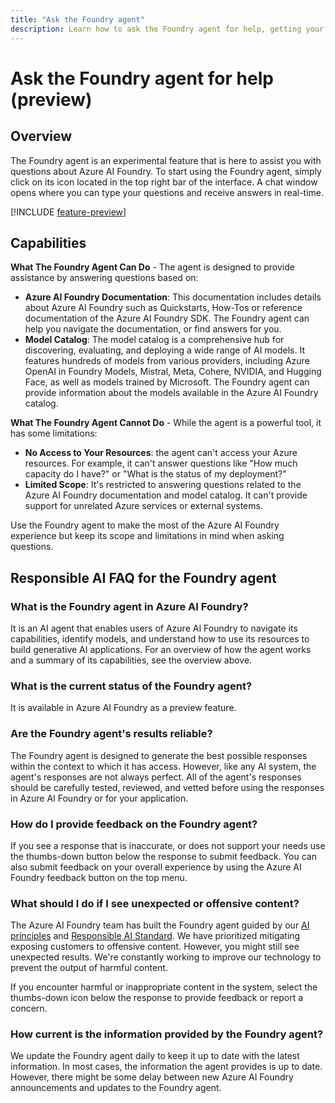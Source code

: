 ```yaml
---
title: "Ask the Foundry agent"
description: Learn how to ask the Foundry agent for help, getting your questions answered based on Azure AI Foundry documentation and model catalog.
---
```


# Ask the Foundry agent for help (preview)

## Overview

The Foundry agent is an experimental feature that is here to assist you with questions about Azure AI Foundry. To start using the Foundry agent, simply click on its icon located in the top right bar of the interface. A chat window opens where you can type your questions and receive answers in real-time.

[!INCLUDE [feature-preview](../includes/feature-preview)]

## Capabilities

**What The Foundry Agent Can Do** - The agent is designed to provide assistance by answering questions based on:

- **Azure AI Foundry Documentation**: This documentation includes details about Azure AI Foundry such as Quickstarts, How-Tos or reference documentation of the Azure AI Foundry SDK. The Foundry agent can help you navigate the documentation, or find answers for you.
- **Model Catalog**: The model catalog is a comprehensive hub for discovering, evaluating, and deploying a wide range of AI models. It features hundreds of models from various providers, including Azure OpenAI in Foundry Models, Mistral, Meta, Cohere, NVIDIA, and Hugging Face, as well as models trained by Microsoft. The Foundry agent can provide information about the models available in the Azure AI Foundry catalog.

**What The Foundry Agent Cannot Do** - While the agent is a powerful tool, it has some limitations:

- **No Access to Your Resources**: the agent can't access your Azure resources. For example, it can't answer questions like "How much capacity do I have?" or "What is the status of my deployment?"
- **Limited Scope**: It's restricted to answering questions related to the Azure AI Foundry documentation and model catalog. It can't provide support for unrelated Azure services or external systems.

Use the Foundry agent to make the most of the Azure AI Foundry experience but keep its scope and limitations in mind when asking questions.


## Responsible AI FAQ for the Foundry agent

### What is the Foundry agent in Azure AI Foundry?

It is an AI agent that enables users of Azure AI Foundry to navigate its capabilities, identify models, and understand how to use its resources to build generative AI applications. For an overview of how the agent works and a summary of its capabilities, see the overview above.

### What is the current status of the Foundry agent?

It is available in Azure AI Foundry as a preview feature.

### Are the Foundry agent's results reliable?

The Foundry agent is designed to generate the best possible responses within the context to which it has access. However, like any AI system, the agent's responses are not always perfect. All of the agent's responses should be carefully tested, reviewed, and vetted before using the responses in Azure AI Foundry or for your application.

### How do I provide feedback on the Foundry agent?

If you see a response that is inaccurate, or does not support your needs use the thumbs-down button below the response to submit feedback. You can also submit feedback on your overall experience by using the Azure AI Foundry feedback button on the top menu.

### What should I do if I see unexpected or offensive content?

The Azure AI Foundry team has built the Foundry agent guided by our [AI principles](https://www.microsoft.com/ai/principles-and-approach) and [Responsible AI Standard](https://aka.ms/RAIStandardPDF). We have prioritized mitigating exposing customers to offensive content. However, you might still see unexpected results. We're constantly working to improve our technology to prevent the output of harmful content.

If you encounter harmful or inappropriate content in the system, select the thumbs-down icon below the response to provide feedback or report a concern.

### How current is the information provided by the Foundry agent?

We update the Foundry agent daily to keep it up to date with the latest information. In most cases, the information the agent provides is up to date. However, there might be some delay between new Azure AI Foundry announcements and updates to the Foundry agent.
